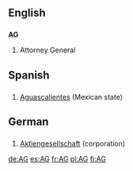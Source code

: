 ==English==
==={{initialism}}===
'''AG'''

#Attorney General


==Spanish==
==={{abbreviation}}===
#[[Aguascalientes]] (Mexican state)


==German==
==={{initialism}}===
#[[Aktiengesellschaft]] (corporation)
[[de:AG]]
[[es:AG]]
[[fr:AG]]
[[pl:AG]]
[[fi:AG]]